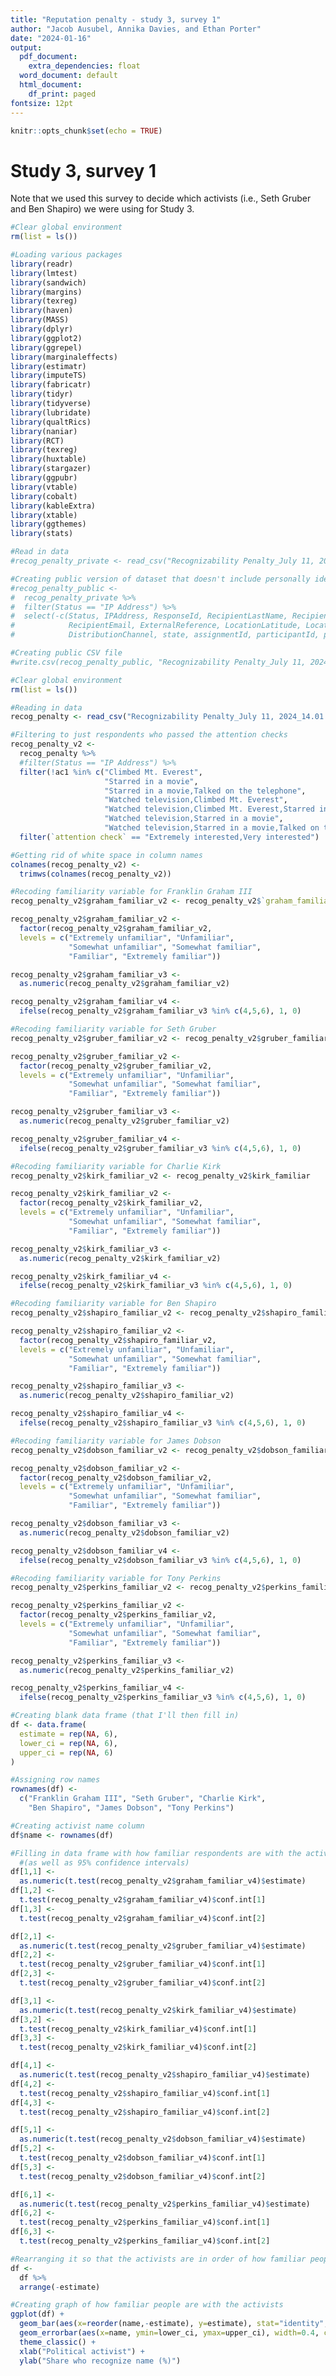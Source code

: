 ```yaml
---
title: "Reputation penalty - study 3, survey 1"
author: "Jacob Ausubel, Annika Davies, and Ethan Porter"
date: "2024-01-16"
output:
  pdf_document:
    extra_dependencies: float
  word_document: default
  html_document:
    df_print: paged
fontsize: 12pt
---
```


```r
knitr::opts_chunk$set(echo = TRUE)
```

# Study 3, survey 1

Note that we used this survey to decide which activists (i.e., Seth Gruber and Ben Shapiro) we were using for Study 3.

```r
#Clear global environment
rm(list = ls())
```

```r
#Loading various packages
library(readr)
library(lmtest)
library(sandwich)
library(margins)
library(texreg)
library(haven)
library(MASS)
library(dplyr)
library(ggplot2)
library(ggrepel)
library(marginaleffects)
library(estimatr)
library(imputeTS)
library(fabricatr)
library(tidyr)
library(tidyverse)
library(lubridate)
library(qualtRics)
library(naniar)
library(RCT)
library(texreg)
library(huxtable)
library(stargazer)
library(ggpubr)
library(vtable)
library(cobalt)
library(kableExtra)
library(xtable)
library(ggthemes)
library(stats)
```

```r
#Read in data
#recog_penalty_private <- read_csv("Recognizability Penalty_July 11, 2024_14.01.csv")
```

```r
#Creating public version of dataset that doesn't include personally identifying information
#recog_penalty_public <-
#  recog_penalty_private %>%
#  filter(Status == "IP Address") %>%
#  select(-c(Status, IPAddress, ResponseId, RecipientLastName, RecipientFirstName, 
#            RecipientEmail, ExternalReference, LocationLatitude, LocationLongitude, 
#            DistributionChannel, state, assignmentId, participantId, projectId))
```

```r
#Creating public CSV file
#write.csv(recog_penalty_public, "Recognizability Penalty_July 11, 2024_14.01 - PUBLIC.csv", row.names = FALSE)
```

```r
#Clear global environment
rm(list = ls())
```

```r
#Reading in data
recog_penalty <- read_csv("Recognizability Penalty_July 11, 2024_14.01 - PUBLIC.csv")
```


```r
#Filtering to just respondents who passed the attention checks
recog_penalty_v2 <-
  recog_penalty %>%
  #filter(Status == "IP Address") %>%
  filter(!ac1 %in% c("Climbed Mt. Everest", 
                     "Starred in a movie", 
                     "Starred in a movie,Talked on the telephone",
                     "Watched television,Climbed Mt. Everest", 
                     "Watched television,Climbed Mt. Everest,Starred in a movie,Talked on the telephone",
                     "Watched television,Starred in a movie",
                     "Watched television,Starred in a movie,Talked on the telephone")) %>%
  filter(`attention check` == "Extremely interested,Very interested")
```

```r
#Getting rid of white space in column names
colnames(recog_penalty_v2) <-
  trimws(colnames(recog_penalty_v2))
```

```r
#Recoding familiarity variable for Franklin Graham III
recog_penalty_v2$graham_familiar_v2 <- recog_penalty_v2$`graham_familiar `

recog_penalty_v2$graham_familiar_v2 <-
  factor(recog_penalty_v2$graham_familiar_v2,
  levels = c("Extremely unfamiliar", "Unfamiliar",
             "Somewhat unfamiliar", "Somewhat familiar",
             "Familiar", "Extremely familiar"))

recog_penalty_v2$graham_familiar_v3 <- 
  as.numeric(recog_penalty_v2$graham_familiar_v2)

recog_penalty_v2$graham_familiar_v4 <- 
  ifelse(recog_penalty_v2$graham_familiar_v3 %in% c(4,5,6), 1, 0)
```

```r
#Recoding familiarity variable for Seth Gruber
recog_penalty_v2$gruber_familiar_v2 <- recog_penalty_v2$gruber_familiar

recog_penalty_v2$gruber_familiar_v2 <-
  factor(recog_penalty_v2$gruber_familiar_v2,
  levels = c("Extremely unfamiliar", "Unfamiliar",
             "Somewhat unfamiliar", "Somewhat familiar",
             "Familiar", "Extremely familiar"))

recog_penalty_v2$gruber_familiar_v3 <- 
  as.numeric(recog_penalty_v2$gruber_familiar_v2)

recog_penalty_v2$gruber_familiar_v4 <- 
  ifelse(recog_penalty_v2$gruber_familiar_v3 %in% c(4,5,6), 1, 0)
```

```r
#Recoding familiarity variable for Charlie Kirk
recog_penalty_v2$kirk_familiar_v2 <- recog_penalty_v2$kirk_familiar

recog_penalty_v2$kirk_familiar_v2 <-
  factor(recog_penalty_v2$kirk_familiar_v2,
  levels = c("Extremely unfamiliar", "Unfamiliar",
             "Somewhat unfamiliar", "Somewhat familiar",
             "Familiar", "Extremely familiar"))

recog_penalty_v2$kirk_familiar_v3 <- 
  as.numeric(recog_penalty_v2$kirk_familiar_v2)

recog_penalty_v2$kirk_familiar_v4 <- 
  ifelse(recog_penalty_v2$kirk_familiar_v3 %in% c(4,5,6), 1, 0)
```

```r
#Recoding familiarity variable for Ben Shapiro
recog_penalty_v2$shapiro_familiar_v2 <- recog_penalty_v2$shapiro_familiar

recog_penalty_v2$shapiro_familiar_v2 <-
  factor(recog_penalty_v2$shapiro_familiar_v2,
  levels = c("Extremely unfamiliar", "Unfamiliar",
             "Somewhat unfamiliar", "Somewhat familiar",
             "Familiar", "Extremely familiar"))

recog_penalty_v2$shapiro_familiar_v3 <- 
  as.numeric(recog_penalty_v2$shapiro_familiar_v2)

recog_penalty_v2$shapiro_familiar_v4 <- 
  ifelse(recog_penalty_v2$shapiro_familiar_v3 %in% c(4,5,6), 1, 0)
```

```r
#Recoding familiarity variable for James Dobson
recog_penalty_v2$dobson_familiar_v2 <- recog_penalty_v2$dobson_familiar

recog_penalty_v2$dobson_familiar_v2 <-
  factor(recog_penalty_v2$dobson_familiar_v2,
  levels = c("Extremely unfamiliar", "Unfamiliar",
             "Somewhat unfamiliar", "Somewhat familiar",
             "Familiar", "Extremely familiar"))

recog_penalty_v2$dobson_familiar_v3 <- 
  as.numeric(recog_penalty_v2$dobson_familiar_v2)

recog_penalty_v2$dobson_familiar_v4 <- 
  ifelse(recog_penalty_v2$dobson_familiar_v3 %in% c(4,5,6), 1, 0)
```

```r
#Recoding familiarity variable for Tony Perkins
recog_penalty_v2$perkins_familiar_v2 <- recog_penalty_v2$perkins_familiar

recog_penalty_v2$perkins_familiar_v2 <-
  factor(recog_penalty_v2$perkins_familiar_v2,
  levels = c("Extremely unfamiliar", "Unfamiliar",
             "Somewhat unfamiliar", "Somewhat familiar",
             "Familiar", "Extremely familiar"))

recog_penalty_v2$perkins_familiar_v3 <- 
  as.numeric(recog_penalty_v2$perkins_familiar_v2)

recog_penalty_v2$perkins_familiar_v4 <- 
  ifelse(recog_penalty_v2$perkins_familiar_v3 %in% c(4,5,6), 1, 0)
```


```r
#Creating blank data frame (that I'll then fill in)
df <- data.frame(
  estimate = rep(NA, 6),  
  lower_ci = rep(NA, 6),  
  upper_ci = rep(NA, 6) 
)
```

```r
#Assigning row names
rownames(df) <-
  c("Franklin Graham III", "Seth Gruber", "Charlie Kirk",
    "Ben Shapiro", "James Dobson", "Tony Perkins")
```

```r
#Creating activist name column
df$name <- rownames(df)
```

```r
#Filling in data frame with how familiar respondents are with the activists
  #(as well as 95% confidence intervals)
df[1,1] <-
  as.numeric(t.test(recog_penalty_v2$graham_familiar_v4)$estimate)
df[1,2] <-
  t.test(recog_penalty_v2$graham_familiar_v4)$conf.int[1]
df[1,3] <-
  t.test(recog_penalty_v2$graham_familiar_v4)$conf.int[2]

df[2,1] <-
  as.numeric(t.test(recog_penalty_v2$gruber_familiar_v4)$estimate)
df[2,2] <-
  t.test(recog_penalty_v2$gruber_familiar_v4)$conf.int[1]
df[2,3] <-
  t.test(recog_penalty_v2$gruber_familiar_v4)$conf.int[2]

df[3,1] <-
  as.numeric(t.test(recog_penalty_v2$kirk_familiar_v4)$estimate)
df[3,2] <-
  t.test(recog_penalty_v2$kirk_familiar_v4)$conf.int[1]
df[3,3] <-
  t.test(recog_penalty_v2$kirk_familiar_v4)$conf.int[2]

df[4,1] <-
  as.numeric(t.test(recog_penalty_v2$shapiro_familiar_v4)$estimate)
df[4,2] <-
  t.test(recog_penalty_v2$shapiro_familiar_v4)$conf.int[1]
df[4,3] <-
  t.test(recog_penalty_v2$shapiro_familiar_v4)$conf.int[2]

df[5,1] <-
  as.numeric(t.test(recog_penalty_v2$dobson_familiar_v4)$estimate)
df[5,2] <-
  t.test(recog_penalty_v2$dobson_familiar_v4)$conf.int[1]
df[5,3] <-
  t.test(recog_penalty_v2$dobson_familiar_v4)$conf.int[2]

df[6,1] <-
  as.numeric(t.test(recog_penalty_v2$perkins_familiar_v4)$estimate)
df[6,2] <-
  t.test(recog_penalty_v2$perkins_familiar_v4)$conf.int[1]
df[6,3] <-
  t.test(recog_penalty_v2$perkins_familiar_v4)$conf.int[2]
```

```r
#Rearranging it so that the activists are in order of how familiar people are with them
df <-
  df %>%
  arrange(-estimate)
```

```r
#Creating graph of how familiar people are with the activists
ggplot(df) +
  geom_bar(aes(x=reorder(name,-estimate), y=estimate), stat="identity", fill="skyblue", alpha=0.7) +
  geom_errorbar(aes(x=name, ymin=lower_ci, ymax=upper_ci), width=0.4, colour="orange", alpha=0.9) +
  theme_classic() +
  xlab("Political activist") +
  ylab("Share who recognize name (%)")
```
